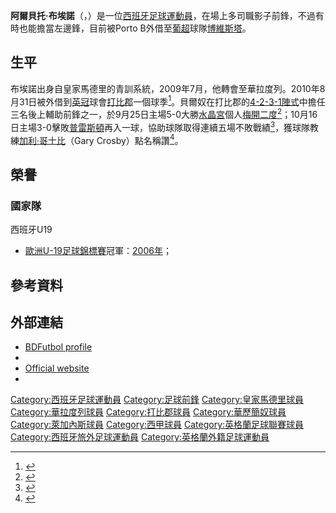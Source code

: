 {{noteTA|G1=足球|G2=西甲
|T=zh-hans:阿尔贝托·布埃诺;zh-hk:艾拔圖·貝爾奴;zh-tw:阿爾貝托·布埃諾;
|1=zh-hans:阿尔贝托·布埃诺;zh-hk:艾拔圖·貝爾奴;zh-tw:阿爾貝托·布埃諾;
|2=zh-hans:布埃诺;zh-hk:貝爾奴;zh-tw:布埃諾;
|3=zh-hans:德比郡;zh-hk:打比郡;zh-tw:德比郡;
}}
{{Football player infobox
| playername         = 布埃諾<br />''Alberto Bueno''
| image              = 
| fullname           = Alberto Bueno Calvo
| nickname           = 
| dateofbirth        = {{birth date and age|1988|3|20}}
| cityofbirth        = [[馬德里|馬德里]]
| countryofbirth     = [[西班牙|西班牙]]
| height             = {{height|meters=1.76}}
| currentclub        = [[博維斯塔足球會|博維斯塔]] (Porto B外借)
| clubnumber         = 14
| position           = [[前鋒_(足球)|影子前鋒]]、[[中場#翼鋒|邊鋒]]
| youthyears         = 
| youthclubs         = [[皇家馬德里|皇家馬德里]]
| years              = 2006–2009<br />2008–2009<br />2009–2013<br />2009–2011<br />2013–2015<br />2015–<br / >2016–2017<br / >2017<br / >2018<br / >2018–<br / >2019–
| clubs              = [[皇家馬德里|皇家馬德里二隊]] <br />[[皇家馬德里|皇家馬德里]]<br /> [[皇家巴利亞多利德足球俱樂部|華拉度列]]<br />→ [[德比郡足球俱乐部|打比郡]]<br />[[巴列卡諾足球俱樂部|華歷簡奴]]<br />[[波圖足球俱樂部|波圖]]<br />→ [[格蘭納達足球會|格蘭納達]]<br />→ [[利根尼斯體育會|利根尼斯]]<br />→ [[馬拉加足球俱樂部|馬拉加]]<br />Porto B<br />→ [[博維斯塔足球會|博維斯塔]]
| caps(goals)        = 46 (14)<br />{{0}}3 {{0}}(1)<br />85 {{0}}(13)<br />29 {{0}}(5)<br />72 {{0}}(38)<br />4 {{0}}(0)<br />13 {{0}}(1)<br />11 {{0}}(1)<br />11 {{0}}(0)<br />1 {{0}}(0)<br />14 {{0}}(2)
| nationalyears      = 2004–2005<br />2006–2007<br />2007<br />2008
| nationalteam       = 西班牙U17<br />西班牙U19<br />西班牙U20<br />[[西班牙21歲以下國家足球隊|西班牙U21]]
| nationalcaps(goals)= {{0}}6 {{0}}(3)<br />13 (11)<br />{{0}}4 {{0}}(1)<br />{{0}}1 {{0}}(0)
| pcupdate           = 2019年5月11日
| ntupdate           = 2008.10.12
}}
'''阿爾貝托·布埃諾'''（{{lang-es|'''Alberto Bueno Calvo'''}}，{{bd|1988年|3月20日|catidx=Bueno, Alberto}}）是一位[[西班牙|西班牙]][[足球|足球]][[運動員|運動員]]，在場上多司職影子前鋒，不過有時也能擔當左邊鋒，目前被Porto B外借至[[葡超|葡超]]球隊[[博維斯塔足球會|博維斯塔]]。

==生平==
布埃諾出身自皇家馬德里的青訓系統，2009年7月，他轉會至華拉度列。2010年8月31日被外借到[[英冠|英冠]]球會[[德比郡足球俱乐部|打比郡]]一個球季<ref>{{cite news |language=en |url=http://news.bbc.co.uk/sport2/hi/football/teams/d/derby_county/8956980.stm |title=Derby County sign Real Valladolid striker Alberto Bueno |publisher=[[BBC|BBC]] Sport |date=2010-08-31 |accessdate=2010-09-01 |archive-date=2011-02-01 |archive-url=https://web.archive.org/web/20110201084138/http://news.bbc.co.uk/sport2/hi/football/teams/d/derby_county/8956980.stm |dead-url=no }}</ref>。貝爾奴在打比郡的[[足球陣式|4-2-3-1陣式]]中擔任三名後上輔助前鋒之一，於9月25日主場5-0大勝[[水晶宫足球俱乐部|水晶宮]]個人[[梅開二度|梅開二度]]<ref>{{cite news |language=en |url=http://news.bbc.co.uk/sport2/hi/football/eng_div_1/9021276.stm |title=Derby 5-0 Crystal Palace |publisher=''[[BBC_Sport|BBC Sport]]'' |date=2010-09-25 |accessdate=2010-11-24 |archive-date=2021-02-06 |archive-url=https://web.archive.org/web/20210206105025/http://news.bbc.co.uk/sport2/hi/football/eng_div_1/9021276.stm |dead-url=no }}</ref>；10月16日主場3-0擊敗[[普雷斯顿足球俱乐部|普雷斯頓]]再入一球，協助球隊取得連續五場不敗戰績<ref>{{cite news |language=en |url=http://news.bbc.co.uk/sport2/hi/football/eng_div_1/9084655.stm |title=Derby 3-0 Preston |publisher=''[[BBC_Sport|BBC Sport]]'' |date=2010-10-16 |accessdate=2010-11-24 |archive-date=2020-05-11 |archive-url=https://web.archive.org/web/20200511155139/http://news.bbc.co.uk/sport2/hi/football/eng_div_1/9084655.stm |dead-url=no }}</ref>，獲球隊教練[[加利·哥士比|加利·哥士比]]（Gary Crosby）點名稱讚<ref>{{cite news |language=en |url=http://www.thisisderbyshire.co.uk/sport/Little-Alberto-s-big-impact-says-Rams-coach/article-2768566-detail/article.html |title=Little Alberto's made a big impact, says Rams coach |publisher=''thisisderbyshire.co.uk'' |date=2010-10-18 |accessdate=2010-11-24 |deadurl=yes |archiveurl=https://web.archive.org/web/20101024043802/http://www.thisisderbyshire.co.uk/sport/Little-Alberto-s-big-impact-says-Rams-coach/article-2768566-detail/article.html |archivedate=2010-10-24 }}</ref>。

==榮譽==
===國家隊===
;西班牙U19
* [[歐洲U-19足球錦標賽|歐洲U-19足球錦標賽]]冠軍：[[2006年歐洲U-19足球錦標賽|2006年]]；

==參考資料==
{{reflist}}

==外部連結==
*[http://www.bdfutbol.com/en/j/j6158.html BDFutbol profile] {{Wayback|url=http://www.bdfutbol.com/en/j/j6158.html |date=20190715102702 }}
*{{FIFA player|267813}}
*[https://web.archive.org/web/20181016155055/http://albertobueno.com/ Official website] {{es icon}}
*{{soccerbase|50651|阿爾貝托·布埃諾}}

{{DEFAULTSORT:Bueno, Alberto}}
[[Category:西班牙足球運動員|Category:西班牙足球運動員]]
[[Category:足球前鋒|Category:足球前鋒]]
[[Category:皇家馬德里球員|Category:皇家馬德里球員]]
[[Category:華拉度列球員|Category:華拉度列球員]]
[[Category:打比郡球員|Category:打比郡球員]]
[[Category:華歷簡奴球員|Category:華歷簡奴球員]]
[[Category:萊加內斯球員|Category:萊加內斯球員]]
[[Category:西甲球員|Category:西甲球員]]
[[Category:英格蘭足球聯賽球員|Category:英格蘭足球聯賽球員]]
[[Category:西班牙旅外足球運動員|Category:西班牙旅外足球運動員]]
[[Category:英格蘭外籍足球運動員|Category:英格蘭外籍足球運動員]]